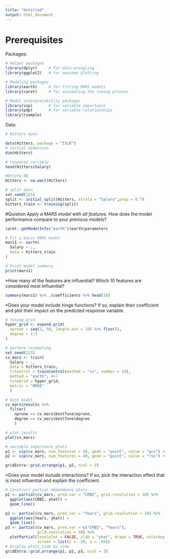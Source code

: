 ```yaml
---
title: "Untitled"
output: html_document
---
```

# Prerequisites

Packages:

```r
# Helper packages
library(dplyr)     # for data wrangling
library(ggplot2)   # for awesome plotting

# Modeling packages
library(earth)     # for fitting MARS models
library(caret)     # for automating the tuning process

# Model interpretability packages
library(vip)       # for variable importance
library(pdp)       # for variable relationships
library(rsample)
```
Data:
```r
# Hitters data

data(Hitters, package = "ISLR")
# initial dimension
dim(Hitters)

# response variable
head(Hitters$Salary)

#Delete NA
Hitters <- na.omit(Hitters)

# split data
set.seed(123)
split <- initial_split(Hitters, strata = "Salary",prop = 0.7)
hitters_train <- training(split)

```

#Quistion
*Apply a MARS model with all features.
*How does the model performance compare to your previous models?
```r
caret::getModelInfo("earth")$earth$parameters
```
```r
# Fit a basic MARS model
mars1 <- earth(
  Salary ~ .,  
  data = hitters_train   
)

# Print model summary
print(mars1)
```
*How many of the features are influential? Which 10 features are considered most influential?
```r
summary(mars1) %>% .$coefficients %>% head(10)
```

*Does your model include hinge functions? If so, explain their coefficient and plot their impact on the predicted response variable.

```r
# tuning grid
hyper_grid <- expand.grid(
  nprune = seq(2, 50, length.out = 10) %>% floor(),
  degree = 1:3
)

# perform resampling
set.seed(123)
cv_mars <- train(
  Salary ~ ., 
  data = hitters_train, 
  trControl = trainControl(method = "cv", number = 10),
  method = "earth", #<<
  tuneGrid = hyper_grid,
  metric = "RMSE"
  )

# best model
cv_mars$results %>%
  filter(
    nprune == cv_mars$bestTune$nprune,
    degree == cv_mars$bestTune$degree
    )

# plot results
plot(cv_mars)
```



```r
# variable importance plots
p1 <- vip(cv_mars, num_features = 40, geom = "point", value = "gcv") + ggtitle("GCV")
p2 <- vip(cv_mars, num_features = 40, geom = "point", value = "rss") + ggtitle("RSS")

gridExtra::grid.arrange(p1, p2, ncol = 2)
```

*Does your model include interactions? If so, pick the interaction effect that is most influential and explain the coefficient.
```r
# Construct partial dependence plots
p1 <- partial(cv_mars, pred.var = "CRBI", grid.resolution = 10) %>% 
  ggplot(aes(CRBI, yhat)) +
  geom_line()

p2 <- partial(cv_mars, pred.var = "Years", grid.resolution = 10) %>% 
  ggplot(aes(Years, yhat)) +
  geom_line()
p3 <- partial(cv_mars, pred.var = c("CRBI", "Years"), 
              grid.resolution = 10) %>% 
  plotPartial(levelplot = FALSE, zlab = "yhat", drape = TRUE, colorkey = TRUE, 
              screen = list(z = -20, x = -60))
# Display plots side by side
gridExtra::grid.arrange(p1, p2, p3, ncol = 3)
```


